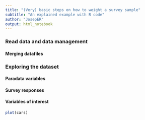 ```yaml
---
title: "(Very) basic steps on how to weight a survey sample"
subtitle: "An explained example with R code"
author: "JosepER"
output: html_notebook
---
```


### Read data and data management

#### Merging datafiles

### Exploring the dataset

#### Paradata variables

#### Survey responses

#### Variables of interest

#### 


```r
plot(cars)
```